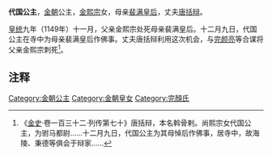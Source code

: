 {{東亞女性歷史人物
| 名稱=代国公主
| 身份=[[金朝|金朝]]公主
| 畫像=
| 說明=
| 姓=完顏
| 名=
| 封爵=公主
| 位號=
| 封號=代国公主
| 出生年=
| 逝世年=
| 諡號=
| 墳墓=
| 父親=[[金熙宗|金熙宗]]
| 母親=[[悼平皇后|裴满皇后]]
| 夫=[[唐括辩|唐括辩]]
| 兄弟=[[完顏濟安|完顏濟安]]
| 女=
|}}
'''代国公主'''，[[金朝|金朝]]公主，[[金熙宗|金熙宗]]女，母亲[[悼平皇后|裴满皇后]]，丈夫[[唐括辩|唐括辩]]。

[[皇统|皇统]]九年（1149年）十一月，父亲金熙宗处死母亲裴满皇后。十二月九日，代国公主在寺中为母亲裴满皇后作佛事。丈夫唐括辩利用这次机会，与[[完颜亮|完颜亮]]等合谋将父亲金熙宗刺死<ref>《[[金史|金史]]·卷一百三十二·列传第七十》唐括辩，本名斡骨剌。尚熙宗女代国公主，为驸马都尉......十二月九日，代国公主为其母悼后作佛事，居寺中，故海陵、秉德等俱会于辩家......</ref>。

== 注释 ==

{{Reflist|2}}

[[Category:金朝公主|Category:金朝公主]]
[[Category:金朝皇女|Category:金朝皇女]]
[[Category:完顏氏|Category:完顏氏]]